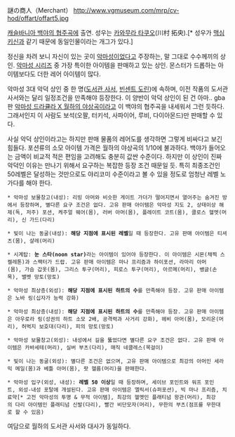 謎の商人（Merchant）
http://www.vgmuseum.com/mrp/cv-hod/offart/offart5.jpg

[[캐슬바니아 백야의 협주곡]]에 출연. 성우는 [[카와무라 타쿠오]](川村 拓央).[* 성우가 [[맥심 키신]]과 같기 때문에 동일인물이라는 개그가 있다.]

정신을 차려 보니 자신이 있는 곳이 [[악마성]]이었다고 주장하는, 말 그대로 수수께끼의 상인. [[악마성 시리즈]] 중 가장 특이한 아이템을 판매하고 있는 상인. 몬스터가 드롭하는 아이템보다도 더한 레어 아이템이 많다.

악마성 3대 악덕 상인 중 한 명([[도서관 사서]], [[빈센트 도린]])에 속하며, 이전 작품의 도서관 사서와는 달리 일정조건을 만족해야 등장한다. 이 양반이 악덕 상인이 된 건 아마‥ gba판 [[악마성 드라큘라 X 월하의 야상곡]]이라고 이 백야의 협주곡을 내세워서 그런 듯하다. 그래서인지 이 사람도 보석(오팔, 터키석, 사파이어, 루비, 다이아몬드)만 판매할 수 있다.

사실 악덕 상인이라고는 하지만 판매 물품의 레어도를 생각하면 그렇게 비싸다고 보긴 힘들다. 포션류의 소모 아이템 가격은 월하의 야상곡의 1/10에 불과하다. 백야가 들어오는 금액이 비교적 적은 편임을 고려해도 충분히 값싼 수준이다. 하지만 이 상인이 진짜 악덕인 이유는 만나기 위해서 요구하는 복잡한 등장 조건 때문일 듯. 특히 최종조건인 50레벨은 달성하는 것만으로도 야리코미 수준이라고 볼 수 있을 정도로 엄청난 레벨 노가다를 해야 한다.

 * 악마성 보물창고(내성): 리빙 아머와 비슷한 게이트 가더가 떨어지면서 열어주는 숨겨진 방에서 등장하며, 별다른 요구 조건은 없다. 고유 판매 아이템은 악마성 지도 2, 상태이상 해제(독, 저주) 포션, 케주얼 웨어(몸), 러버 아머(몸), 플레이트 코트(몸), 클로스 헬멧(머리), 신 가드(다리)

 * 빛이 나는 동굴(내성): '''해당 지점에 표시된 레벨'''일 때 등장한다. 고유 판매 아이템은 티셔츠(몸), 샬레(머리)

 * 시계탑: '''눈 스타(noon star)'''라는 아이템이 있어야 등장한다. 이 아이템은 시몬(채찍 스켈레톤)과 스팩터가 드랍. 고유 판매 아이템은 마나 프리즘과 하이포션, 라마리 아머(몸), 가슴 갑옷(몸), 그리스 투구(머리), 피로스 투구(머리), 아르메(머리), 뱅글(손목), 밸벳 망토(망토)

 * 악마성 최상층(외성): '''해당 지점에 표시된 하트의 수'''를 만족해야 등장. 고유 판매 아이템은 노바 링(십자가 능력 강화)

 * 악마성 최상층(내성): '''해당 지점에 표시된 하트의 수'''를 만족해야 등장. 고유 판매 아이템은 아우로라 링(성권의 하트 소모 2배, 공격력과 사거리 강화), 헤비 아머(몸), 모리온(머리), 허벅지 보호대(다리), 피의 망토(망토)

 * 악마성 보물창고(외성): 내성에서 길을 뚫었다면 별다른 요구 조건은 없다. 고유 판매 아이템은 카바세테(머리), 실버 부츠(다리), 매직 네클레스(목걸이)

 * 빛이 나는 동굴(외성): 별다른 조건은 없으며, 고유 판매 아이템으로 최강의 아머인 세라믹 메일(몸)과 베틀 아머(몸), 팟 헬름(머리)을 판매한다.

 * 악마성 입구(외성, 내성): '''레벨 50 이상'''일 때 등장하며, 세이브 포인트와 워프 포인트, 외성-내성 포탈에 개설된다. 고유 판매 아이템은 엘릭서(슈퍼포션), 빅 마나 프리즘, 치료약[* 고전 악마성의 투명 & 무적 아이템], 최강의 헬멧인 플래티넘 왕관(머리), 최강의 다리 아이템인 플래티넘 신발(다리), 빨간 비단모자(머리), 무한의 부츠(점프를 무한대로 할 수 있음)

여담으로 월하의 도서관 사서와 대사가 동일하다.
